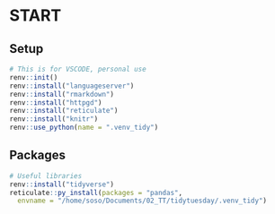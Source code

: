 # START

## Setup
```r
# This is for VSCODE, personal use
renv::init()
renv::install("languageserver")
renv::install("rmarkdown")
renv::install("httpgd")
renv::install("reticulate")
renv::install("knitr")
renv::use_python(name = ".venv_tidy")
```

## Packages
```r
# Useful libraries
renv::install("tidyverse")
reticulate::py_install(packages = "pandas",
  envname = "/home/soso/Documents/02_TT/tidytuesday/.venv_tidy")
```